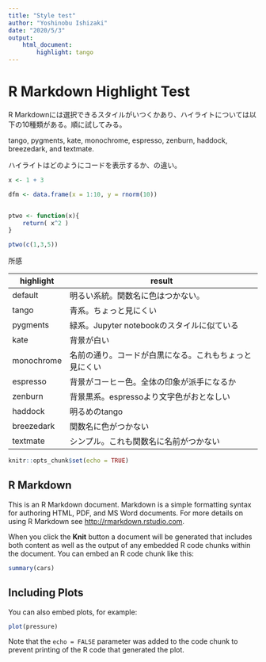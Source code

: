 ```yaml
---
title: "Style test"
author: "Yoshinobu Ishizaki"
date: "2020/5/3"
output: 
    html_document:
        highlight: tango
---
```


# R Markdown Highlight Test

R Markdownには選択できるスタイルがいつくかあり、ハイライトについては以下の10種類がある。順に試してみる。

tango, pygments, kate, monochrome, espresso, zenburn, haddock, breezedark, and textmate.

ハイライトはどのようにコードを表示するか、の違い。

```r
x <- 1 + 3

dfm <- data.frame(x = 1:10, y = rnorm(10))


ptwo <- function(x){
    return( x^2 )
}

ptwo(c(1,3,5))
```


所感

| highlight | result |
| --------- | ------ |
| default   | 明るい系統。関数名に色はつかない。 |
| tango      | 青系。ちょっと見にくい |
| pygments  | 緑系。Jupyter notebookのスタイルに似ている |
| kate      | 背景が白い |
| monochrome | 名前の通り。コードが白黒になる。これもちょっと見にくい | 
| espresso  | 背景がコーヒー色。全体の印象が派手になるか |
| zenburn   | 背景黒系。espressoより文字色がおとなしい |
| haddock  | 明るめのtango |
| breezedark | 関数名に色がつかない |
| textmate | シンプル。これも関数名に名前がつかない |

```r
knitr::opts_chunk$set(echo = TRUE)
```

## R Markdown

This is an R Markdown document. Markdown is a simple formatting syntax for authoring HTML, PDF, and MS Word documents. For more details on using R Markdown see <http://rmarkdown.rstudio.com>.

When you click the **Knit** button a document will be generated that includes both content as well as the output of any embedded R code chunks within the document. You can embed an R code chunk like this:

```r
summary(cars)
```

## Including Plots

You can also embed plots, for example:

```r
plot(pressure)
```

Note that the `echo = FALSE` parameter was added to the code chunk to prevent printing of the R code that generated the plot.
